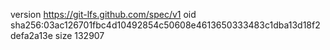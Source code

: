 version https://git-lfs.github.com/spec/v1
oid sha256:03ac126701fbc4d10492854c50608e4613650333483c1dba13d18f2defa2a13e
size 132907
